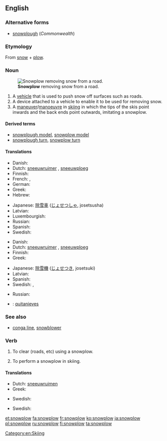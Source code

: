 ==English==
{{wikipedia}}

===Alternative forms===
* [[snowplough]] (''Commonwealth'')

===Etymology===
From [[snow]] + [[plow]].

===Noun===
{{en-noun}}
[[File:Sneeuwschuiver.jpg|thumb|'''Snowplow''' removing snow from a road.]]

# A [[vehicle]] that is used to push snow off surfaces such as roads.
# A device attached to a vehicle to enable it to be used for removing snow.
# A [[maneuver]]/[[manoeuvre]] in [[skiing]] in which the tips of the skis point inwards and the back ends point outwards, imitating a snowplow.

====Derived terms====
* [[snowplough model]], [[snowplow model]]
* [[snowplough turn]], [[snowplow turn]]

====Translations====
{{trans-top|vehicle}}
* Danish: {{t+|da|sneplov|c}}
* Dutch: [[sneeuwruimer]] {{g|m}}, [[sneeuwploeg]] {{g|f}}
* Finnish: {{t+|fi|lumiaura}}
* French: {{qualifier|France}} {{t+|fr|chasse-neige}}, {{qualifier|Quebec}} {{t+|fr|charrue}}
* German: {{t+|de|Schneepflug|m}}
* Greek: {{t+|el|εκχιονιστήρας|m|tr=ekchionistíras}}
* Hebrew: {{t-|he|מפלסת שלג|f|tr=mefaleset sheleg}}
{{trans-mid}}
* Japanese: [[除雪車]] ([[じょせつしゃ]], josetsusha)
* Latvian: {{t-|lv|sniega arkls|m}}
* Luxembourgish: {{t-|lb|Schnéiplou|m}}
* Russian: {{t+|ru|снегоочиститель|m|tr=sn'egoočistít'el'}}
* Spanish: {{t+|es|quitanieves}}
* Swedish: {{t+|sv|snöplog|c}}
{{trans-bottom}}

{{trans-top|device}}
* Danish: {{t+|da|sneplov|c}}
* Dutch: [[sneeuwruimer]] {{g|m}}, [[sneeuwploeg]] {{g|f}}
* Finnish: {{t+|fi|lumiaura}}
* Greek: {{t+|el|εκχιονιστήρας|m|tr=ekchionistíras}}
{{trans-mid}}
* Japanese: [[除雪機]] ([[じょせつき]], josetsuki)
* Latvian: {{t-|lv|sniega arkls|m}}
* Spanish: {{t-|es|motoniveladora}}
* Swedish: {{t+|sv|plog|c}}, {{t+|sv|snöplog|c}}
{{trans-bottom}}

{{trans-top|in skiing}}
* Russian: {{t+|ru|плуг|m|tr=plug}}
{{trans-mid}}
{{trans-bottom}}

{{checktrans}}
<!--Remove this section once all of the translations below have been moved into the tables above.-->
* {{ttbc|es}}: [[quitanieves]] {{g|m}}

===See also===
* [[conga line]], [[snowblower]]

===Verb===
{{en-verb}}

# {{context|transitive|lang=en}} To clear (roads, etc) using a snowplow.
# {{context|intransitive|lang=en}} To perform a snowplow in skiing.

====Translations====
{{trans-top|transitive: clear (roads, etc) using a snowplow}}
* Dutch: [[sneeuwruimen]]
* Greek: {{t-|el|εκχιονίζω|tr=ekchionízo}}
{{trans-mid}}
* Swedish: {{t+|sv|ploga}}
{{trans-bottom}}

{{trans-top|intransitive: perform a snowplow in skiing}}
* Swedish: {{t+|sv|ploga}}
{{trans-mid}}
{{trans-bottom}}

[[Category:en:Skiing]]

[[et:snowplow]]
[[fa:snowplow]]
[[fr:snowplow]]
[[ko:snowplow]]
[[ja:snowplow]]
[[pl:snowplow]]
[[ru:snowplow]]
[[fi:snowplow]]
[[ta:snowplow]]